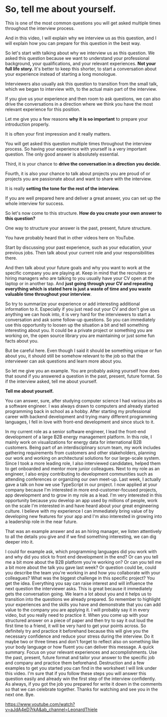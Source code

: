 # So, tell me about yourself.

This is one of the most common questions you will get asked multiple times throughout the interview process.

And in this video, I will explain why we interview us as this question, and I will explain how you can prepare for this question in the best way.

So let's start with talking about why we interview us as this question. We asked this question because we want to understand your professional background, your qualifications, and your relevant experiences. **Not your full life story.** It's better to keep this shorter, to start a conversation about your experience instead of starting a long monologue.

Interviewers also usually ask this question to transition from the small talk, which we began to interview with, to the actual main part of the interview.

If you give us your experience and then room to ask questions, we can also drive the conversations in a direction where we think you have the most relevant experience for this position.

Let me give you a few reasons **why it is so important** to prepare your introduction properly.

It is often your first impression and it really matters.

You will get asked this question multiple times throughout the interview process. So having your experience with yourself is a very important question. The only good answer is absolutely essential.

Third, it is your chance to **drive the conversation in a direction you decide**.

Fourth, it is also your chance to talk about projects you are proud of or projects you are passionate about and want to share with the interview.

It is really **setting the tone for the rest of the interview.**

If you are well prepared here and deliver a great answer, you can set up the whole interview for success.

So let's now come to this structure. **How do you create your own answer to this question?**

One way to structure your answer is the past, present, future structure.

You have probably heard that in other videos here on YouTube.

Start by discussing your past experience, such as your education, your previous jobs. Then talk about your current role and your responsibilities there.

And then talk about your future goals and why you want to work at the specific company you are playing at. Keep in mind that the recruiters or hiring managers who are talking to you usually have your CV open at the laptop or in another tap. And **just going through your CV and repeating everything which is stated here is just a waste of time and you waste valuable time throughout your interview**.

So try to summarize your experience or add interesting additional information to it. Especially if you just read out your CV and don't give us anything we can hook into, it is very hard for the interviewers to start a conversation and ask some follow-up questions. So you can immediately use this opportunity to loosen up the situation a bit and tell something interesting about you. It could be a private project or something you are working on, the open source library you are maintaining or just some fun facts about you.

But be careful here. Even though I said it should be something unique or fun about you, it should still be somehow relevant to the job so that the interviewer can ask questions and learn more about you.

So let me give you an example. You are probably asking yourself how does that sound if you answered a question in the past, present, future format. So if the interview asked, tell me about yourself.

**Tell me about yourself.**

You can answer, sure, after studying computer science I had various jobs as a software engineer. I was always drawn to computers and already started programming back in school as a hobby. After starting my professional career with backend development and trying many different programming languages, I fell in love with front-end development and since stuck to it.

In my current role as a senior software engineer, I lead the front-end development of a large B2B energy management platform. In this role, I mainly work on visualizations for energy data for international B2B customers. Being part of an interdisciplinary scrum team, my work includes gathering requirements from customers and other stakeholders, planning our work and working on architectural solutions for our large-scale system. Since I took a more leading role, I also interviewed candidates, helped them to get onboarded and mentor more junior colleagues. Next to my role as an engineer, I also enjoy contributing to development communities such as attending conferences or organizing our own meet-up. Last week, I actually gave a talk on how we use TypeScript in our project. I now applied at your company because I'm interested in more end-customer-focused projects, app development and to grow in my role as a lead. I'm very interested in this opportunity because you develop an app used by millions of people, work on the scale I'm interested in and have heard about your great engineering culture. I believe with my experience I can immediately bring value of by developing new features for your app and I'm also interested in growing into a leadership role in the near future.

That was an example answer and as an hiring manager, we listen attentively to all the details you give and if we find something interesting, we can dig deeper into it.

I could for example ask, which programming languages did you work with and why did you stick to front end development in the end? Or can you tell me a bit more about the B2B platform you're working on? Or can you tell me a bit more about the talk you gave last week? Or question could be, could you describe the team you're working in and how you collaborate with your colleagues? What was the biggest challenge in this specific project? You get the idea. Everything you say can raise interest and will influence the next question the interviewer asks. This is great because it immediately gets the conversation going. We learn a lot about you and it helps us to transition into the questions we already prepared. So remember to highlight your experiences and the skills you have and demonstrate that you can add value to the company you are applying it. I will probably say it in every video, but you really need to practice it. When you come up with your structured answer on a piece of paper and then try to say it out loud the first time to a friend, it will be very hard to get your points across. So definitely try and practice it beforehand because this will give you the necessary confidence and reduce your stress during the interview. Do it maybe two or three times and don't forget to reflect also on something like your body language or how fluent you can deliver this message. A quick summary. Focus on your relevant experiences and accomplishments. Use the past, present, future format and tailor your answer to the specific job and company and practice them beforehand. Destruction and a few examples to get you started you can find in the worksheet I will link under this video. I'm sure that if you follow these steps you will answer this question easily and already win the first step of the interview confidently. As always, if you got the job you prepared for write it down in the comments so that we can celebrate together. Thanks for watching and see you in the next one. Bye.

https://www.youtube.com/watch?v=aJdA4eD7rkA&ab_channel=LeonardThiele
